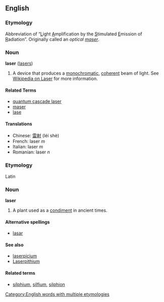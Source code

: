 ==English==
===Etymology===
Abbreviation of “<U>L</U>ight <U>A</U>mplification by the <U>S</U>timulated <U>E</U>mission of <U>R</U>adiation”.  Originally called an <I>optical [[maser]]</I>.

===Noun===
'''laser''' ([[lasers]])

#A device that produces a [[monochromatic]], [[coherent]] beam of light.  See [[w:Laser|Wikipedia on Laser]] for more information.

====Related Terms====
*[[quantum cascade laser]]
*[[maser]]
*[[lase]]

====Translations====
*Chinese: [[雷射]] (léi shè)
*French: laser ''m''
*Italian: laser ''m''
*Romanian: laser ''n''

===Etymology===
Latin {{substub}}

===Noun===
'''laser'''

#A plant used as a [[condiment]] in ancient times. {{substub}}

====Alternative spellings====
*[[lasar]]

====See also====
*[[laserpicium]]
*[[Laserpithium]]<!-- rare, capitalization?? -->

====Related terms====
*[[silphium]], [[silfium]], [[silphion]]

[[Category:English words with multiple etymologies]]